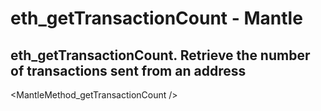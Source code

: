 # eth_getTransactionCount  - Mantle

## eth_getTransactionCount. Retrieve the number of transactions sent from an address


<MantleMethod_getTransactionCount />
